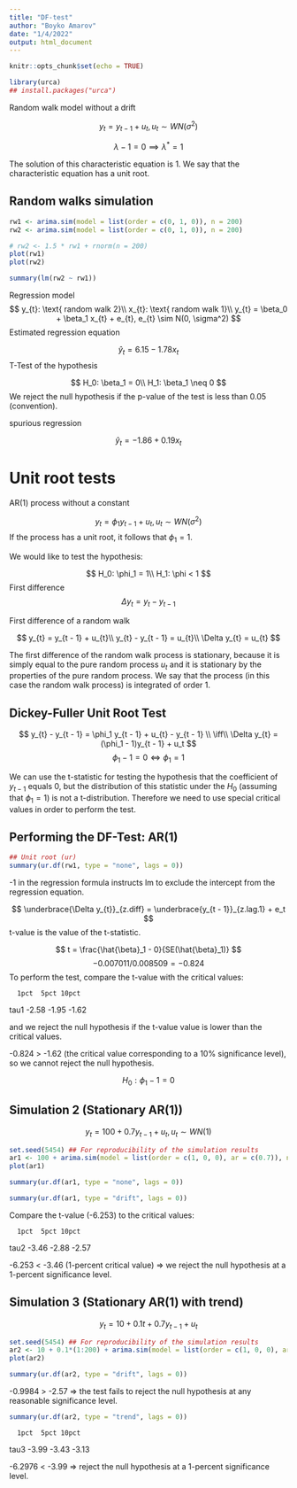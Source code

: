 ```yaml
---
title: "DF-test"
author: "Boyko Amarov"
date: "1/4/2022"
output: html_document
---
```


```r
knitr::opts_chunk$set(echo = TRUE)
```

```r
library(urca)
## install.packages("urca")
```


Random walk model without a drift

$$
y_{t} = y_{t - 1} + u_{t}, u_t \sim WN(\sigma^2)
$$

$$
\lambda - 1 = 0 \implies 
\lambda^* = 1
$$

The solution of this characteristic equation is 1. We say that the characteristic equation has a unit root.

## Random walks simulation 

```r
rw1 <- arima.sim(model = list(order = c(0, 1, 0)), n = 200)
rw2 <- arima.sim(model = list(order = c(0, 1, 0)), n = 200)

# rw2 <- 1.5 * rw1 + rnorm(n = 200)
plot(rw1)
plot(rw2)
```

```r
summary(lm(rw2 ~ rw1))
```
Regression model
$$
y_{t}: \text{ random walk 2}\\
x_{t}: \text{ random walk 1}\\
y_{t} = \beta_0 + \beta_1 x_{t} + e_{t}, e_{t} \sim N(0, \sigma^2)
$$
Estimated regression equation

$$
\hat{y}_{t} = 6.15 - 1.78 x_{t}
$$
T-Test of the hypothesis 

$$
H_0: \beta_1 = 0\\
H_1: \beta_1 \neq 0
$$
We reject the null hypothesis if the p-value of the test is less than 0.05 (convention).

spurious regression



$$
\hat{y}_{t} = -1.86 + 0.19 x_{t}
$$


# Unit root tests

AR(1) process without a constant

$$
y_{t} = \phi_1 y_{t - 1} + u_{t}, u_t \sim WN(\sigma^2)
$$
If the process has a unit root, it follows that $\phi_1 = 1$.

We would like to test the hypothesis:

$$
H_0: \phi_1 = 1\\
H_1: \phi < 1
$$
First difference
$$
\Delta y_{t} = y_{t} - y_{t - 1}
$$

First difference of a random walk

$$
y_{t} = y_{t - 1} + u_{t}\\
y_{t} - y_{t - 1} = u_{t}\\
\Delta y_{t} = u_{t}
$$

The first difference of the random walk process is stationary, because it is 
simply equal to the pure random process $u_{t}$ and it is stationary by the properties of the pure random process. We say that the process (in this case the random walk process) is integrated of order 1.

## Dickey-Fuller Unit Root Test

$$
y_{t} - y_{t - 1} = \phi_1 y_{t - 1} + u_{t} - y_{t - 1} \\
\iff\\
\Delta y_{t} = (\phi_1 - 1)y_{t - 1} + u_t
$$
$$
\phi_1 - 1 = 0 \iff \phi_1 = 1
$$

We can use the t-statistic for testing the hypothesis that the coefficient 
of $y_{t - 1}$ equals 0, but the distribution of this statistic under the $H_0$ (assuming that $\phi_1 = 1$) is not a t-distribution. Therefore we need to use 
special critical values in order to perform the test.




## Performing the DF-Test: AR(1)

```r
## Unit root (ur)
summary(ur.df(rw1, type = "none", lags = 0))
```
-1 in the regression formula instructs lm to exclude the
intercept from the regression equation.

$$
\underbrace{\Delta y_{t}}_{z.diff} = \underbrace{y_{t - 1}}_{z.lag.1} + e_t
$$
t-value is the value of the t-statistic.

$$
t = \frac{\hat{\beta}_1 - 0}{SE(\hat{\beta}_1)}
$$
$$
-0.007011 / 0.008509 = -0.824
$$
To perform the test, compare the t-value with the critical values:

      1pct  5pct 10pct
tau1 -2.58 -1.95 -1.62

and we reject the null hypothesis if the t-value value is lower than the critical values.

-0.824 > -1.62 (the critical value corresponding to a 10% significance level), so we cannot reject the null hypothesis.

$$
H_0: \phi_1 - 1 = 0
$$


## Simulation 2 (Stationary AR(1))

$$
y_{t} = 100 + 0.7y_{t - 1} + u_{t}, u_t \sim WN(1)
$$

```r
set.seed(5454) ## For reproducibility of the simulation results
ar1 <- 100 + arima.sim(model = list(order = c(1, 0, 0), ar = c(0.7)), n = 200)
plot(ar1)
```

```r
summary(ur.df(ar1, type = "none", lags = 0))
```
```r
summary(ur.df(ar1, type = "drift", lags = 0))
```
Compare the t-value (-6.253) to the critical values:

      1pct  5pct 10pct
tau2 -3.46 -2.88 -2.57

-6.253 < -3.46 (1-percent critical value) => we reject the
null hypothesis at a 1-percent significance level.


## Simulation 3 (Stationary AR(1) with trend)

$$
y_{t} = 10 + 0.1t + 0.7 y_{t - 1} + u_{t}
$$

```r
set.seed(5454) ## For reproducibility of the simulation results
ar2 <- 10 + 0.1*(1:200) + arima.sim(model = list(order = c(1, 0, 0), ar = c(0.7)), n = 200)
plot(ar2)
```

```r
summary(ur.df(ar2, type = "drift", lags = 0))
```
-0.9984 > -2.57 => the test fails to reject the null hypothesis
at any reasonable significance level.

```r
summary(ur.df(ar2, type = "trend", lags = 0))
```
      1pct  5pct 10pct
tau3 -3.99 -3.43 -3.13

-6.2976 < -3.99 => reject the null hypothesis at a 1-percent significance level.







